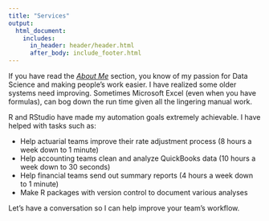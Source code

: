 ```yaml
---
title: "Services"
output:
  html_document:
    includes:
      in_header: header/header.html
      after_body: include_footer.html
---
```


If you have read the [*About Me*](https://cavandonohoe.github.io/services.html) section, you know of my passion for Data Science and making people's work easier. I have realized some older systems need improving. Sometimes Microsoft Excel (even when you have formulas), can bog down the run time given all the lingering manual work.

R and RStudio have made my automation goals extremely achievable. I have helped with tasks such as:

- Help actuarial teams improve their rate adjustment process (8 hours a week down to 1 minute)
- Help accounting teams clean and analyze QuickBooks data (10 hours a week down to 30 seconds)
- Help financial teams send out summary reports (4 hours a week down to 1 minute)
- Make R packages with version control to document various analyses

Let's have a conversation so I can help improve your team's workflow. 

<a href="cavandonohoe@gmail.com"><i class="fa fa-envelope" style="font-size:36px"></i></a><br> <a href="https://www.instagram.com/cavandonohoe"><i class="fa fa-instagram" style="font-size:36px"></i></a><br> <a href="https://www.facebook.com/cavandonohoe"><i class="fa fa-facebook" style="font-size:36px"></i></a><br> <a href="https://github.com/cavandonohoe"><i class="fa fa-github" style="font-size:36px"></i></a><br> <a href="https://www.linkedin.com/in/cavan-donohoe/"><i class="fa fa-linkedin" style="font-size:36px"></i></a><br> <a href="tel:+8054043321"><i class="fa fa-phone" style="font-size:36px"></i></a><br>
